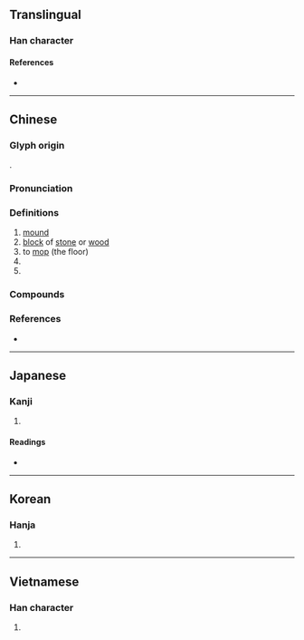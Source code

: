{{character info}}
==Translingual==

===Han character===
{{Han char|rn=32|rad=土|as=12|sn=15|four=48147|canj=GYDK|ids=⿰土敦}}

====References====
* {{Han ref|kx=0239.010|dkj=05470|dj=0478.030|hdz=10488.190|uh=58A9|ud=22697|bh=BC5B|bd=48219}}

----

==Chinese==
{{zh-forms|alt=墪}}

===Glyph origin===
{{Han etym}}
{{Han compound|土|敦|c1=s|c2=p|t1=soil|ls=psc}}.

===Pronunciation===
{{zh-pron
|m=dūn,er=y
|m_note=dūnr - “block of stone or wood; seat”
|c=deon1,dan1,dan2
|j=dung1
|mn=tun
|mc=y
|oc=y
|cat=n,v,cls
}}

===Definitions===
{{zh-hanzi}}

# [[mound]]
# [[block]] of [[stone]] or [[wood]]
# to [[mop]] (the floor)
# {{zh-classifier|[[densely]] [[grow]]ing [[plant]]s|t=[[cluster]]}}
# {{zh-classifier|[[round]]s in a [[card game]]|t=[[trick]]}}

===Compounds===
{{zh-der|厚墩墩|塔墩|墩嘴|墩子|墩布|墩打|墩臺|墩鎖|打塔墩|搭墩|樹墩|橋墩|矮墩墩|石墩|繡墩|繡墩草|胖墩兒|胖墩墩|臺墩|蒲墩兒|門墩|香墩兒|齊墩果|雙墩|徐墩|嚴家墩|唐家墩|磉墩|墩闊坦|阿克提坎墩|三墩}}

===References===
* {{R:yue:Hanzi}}

----

==Japanese==

===Kanji===
{{ja-kanji|grade=|rs=土12}}

# {{rfdef|ja|sort=土12}}

====Readings====
* {{ja-readings|on=[[とん]] (ton)|kun=}}

----

==Korean==

===Hanja===
{{ko-hanja|hangeul=돈|rv=don|mr=ton}}

# {{rfdef|ko|sort=土12}}

----

==Vietnamese==

===Han character===
{{vi-readings|reading=đôn|rs=土12}}

# {{rfdef|vi|sort=土12}}